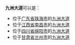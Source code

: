 '''九洲大道'''可以是：
* 位于[[广东省|广东省]][[珠海市|珠海市]]的[[九洲大道_(珠海)|九洲大道]]
* 位于[[江西省|江西省]][[南昌市|南昌市]]的[[九洲大道_(南昌)|九洲大道]]
* 位于[[四川省|四川省]][[绵阳市|绵阳市]]的[[九洲大道_(绵阳)|九洲大道]]
* 位于[[甘肃省|甘肃省]][[兰州市|兰州市]]的[[九洲大道_(兰州)|九洲大道]]
{{Disambig|N|Cat=四字中国地名消歧义}}